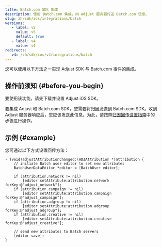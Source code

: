 ```yaml
---
title: Batch.com SDK 集成
description: 使用 Batch.com 集成，向 Adjust 服务器传送 Batch.com 信息。
slug: zh/sdk/ios/integrations/batch
versions:
   - label: v5
     value: v5
     default: true
   - label: v4
     value: v4
redirects:
   v4: /zh/sdk/ios/v4/integrations/batch
---
```


您可以使用以下方法之一实现 Adjust SDK 与 Batch.com 事件的集成。

## 操作前须知 {#before-you-begin}

要使用该功能，请先下载并设置 Adjust iOS SDK。

要集成 Adjust 和 Batch.com SDK，您需要将归因发送到 Batch.com SDK。收到 Adjust 服务器响应后，您应该发送此信息。为此，请按照[归因回传设置指南](https://help.adjust.com/zh/article/attribution-callbacks-ios-sdk)中的步骤进行操作。

## 示例 {#example}

您可通过以下方式设置回传方法：

```objc
- (void)adjustAttributionChanged:(ADJAttribution *)attribution {
    // initiate Batch user editor to set new attributes
    BatchUserDataEditor *editor = [BatchUser editor];

    if (attribution.network != nil)
        [editor setAttribute:attribution.network forKey:@"adjust_network"];
    if (attribution.campaign != nil)
        [editor setAttribute:attribution.campaign forKey:@"adjust_campaign"];
    if (attribution.adgroup != nil)
        [editor setAttribute:attribution.adgroup forKey:@"adjust_adgroup"];
    if (attribution.creative != nil)
        [editor setAttribute:attribution.creative forKey:@"adjust_creative"];

    // send new attributes to Batch servers
    [editor save];
}
```
